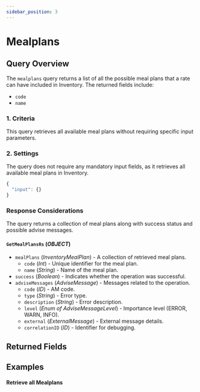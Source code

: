 ```yaml
---
sidebar_position: 3
---
```




# Mealplans

## Query Overview

The `mealplans` query returns a list of all the possible meal plans that a rate can have included in Inventory. The returned fields include:

* `code`
* `name`

### 1. Criteria

This query retrieves all available meal plans without requiring specific input parameters.

### 2. Settings

The query does not require any mandatory input fields, as it retrieves all available meal plans in Inventory.

```js
{
  "input": {}
}
```

### Response Considerations

The query returns a collection of meal plans along with success status and possible advise messages.

#### `GetMealPlansRs` (*OBJECT*)
* `mealPlans` (*InventoryMealPlan*) - A collection of retrieved meal plans.
    * `code` (*Int*) - Unique identifier for the meal plan.
    * `name` (*String*) - Name of the meal plan.
* `success` (*Boolean*) - Indicates whether the operation was successful.
* `adviseMessages` (*AdviseMessage*) - Messages related to the operation.
    * `code` (*ID*) - AM code.
    * `type` (*String*) - Error type.
    * `description` (*String*) - Error description.
    * `level` (*Enum of AdviseMessageLevel*) - Importance level (ERROR, WARN, INFO).
    * `external` (*ExternalMessage*) - External message details.
    * `correlationID` (*ID*) - Identifier for debugging.







## Returned Fields

<GetMealPlansRs />


## Examples

#### Retrieve all Mealplans

<GraphqlSample query={mealplansQuery} />